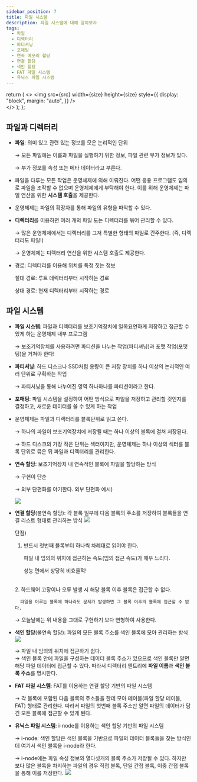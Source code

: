 ```yaml
---
sidebar_position: 7
title: 파일 시스템
description: 파일 시스템에 대해 알아보자
tags:
  - 파일
  - 디렉터리
  - 파티셔닝
  - 포매팅
  - 연속 메모리 할당
  - 연결 할당
  - 색인 할당
  - FAT 파일 시스템
  - 유닉스 파일 시스템
---
```


  return (
    <>
      <img
        src={src}
        width={size}
        height={size}
        style={{
          display: "block",
          margin: "auto",
        }}
      />
      <br />
    </>
  );
};

## 파일과 디렉터리


- **파일**: 의미 있고 관련 있는 정보를 모은 논리적인 단위
    
    → 모든 파일에는 이름과 파일을 실행하기 위한 정보, 파일 관련 부가 정보가 있다.
    
    → 부가 정보를 속성 또는 메타 데이터라고 부른다.
    
- 파일을 다루는 모든 작업은 운영체제에 의해 이뤄진다. 어떤 응용 프로그램도 임의로 파일을 조작할 수 없으며 운영체제에게 부탁해야 한다. 이를 위해 운영체제는 파일 연산을 위한 **시스템 호출**을 제공한다.
- 운영체제는 파일의 확장자를 통해 파일의 유형을 파악할 수 있다.
- **디렉터리**를 이용하면 여러 개의 파일 도는 디렉터리를 묶어 관리할 수 있다.
    
    → 많은 운영체제에서는 디렉터리를 그저 특별한 형태의 파일로 간주한다. (즉, 디렉터리도 파일!)
    
    → 운영체제는 디렉터리 연산을 위한 시스템 호출도 제공한다.
    
- 경로: 디렉터리를 이용해 위치를 특정 짓는 정보
    
    절대 경로: 루트 데릭터리부터 시작하는 경로
    
    상대 경로: 현재 디렉터리부터 시작하는 경로
    

## 파일 시스템


- **파일 시스템**: 파일과 디렉터리를 보조기억장치에 일목요연하게 저장하고 접근할 수 있게 하는 운영체제 내부 프로그램
    
    → 보조기억장치를 사용하려면 파티션을 나누는 작업(파티셔닝)과 포맷 작업(포맷팅)을 거쳐야 한다!
    
- **파티셔닝**: 하드 디스크나 SSD처럼 용량이 큰 저장 장치를 하나 이상의 논리적인 여러 단위로 구획하는 작업
    
    → 파티셔닝을 통해 나누어진 영역 하나하나를 파티션이라고 한다.
    
- **포매팅**: 파일 시스템을 설정하여 어떤 방식으로 파일을 저장하고 관리할 것인지를 결정하고, 새로운 데이터를 쓸 수 있게 하는 작업
- 운영체제는 파일과 디렉터리를 블록단위로 읽고 쓴다.
    
    → 하나의 파일이 보조기억장치에 저장될 때는 하나 이상의 블록에 걸쳐 저장된다.
    
    → 하드 디스크의 가장 작은 단위는 섹터이지만, 운영체제는 하나 이상의 섹터를 블록 단위로 묶은 뒤 파일과 디렉터리를 관리한다.
    
- **연속 할당**: 보조기억장치 내 연속적인 블록에 파일을 할당하는 방식
    
    → 구현이 단순
    
    → 외부 단편화를 야기한다.
        외부 단편화 예시)

    <Image src="https://user-images.githubusercontent.com/64428916/209499410-3dc2e1fb-c71e-47fe-8ef3-774213407674.png" size /> 
  
    
- **연결 할당**(불연속 할당): 각 블록 일부에 다음 블록의 주소를 저장하여 블록들을 연결 리스트 형태로 관리하는 방식
    <Image src="https://user-images.githubusercontent.com/64428916/209499421-97c044d0-f891-4fe0-8d7f-35a0fd0e4522.png" size="700" />
    
    단점)
    <br />

    1. 반드시 첫번째 블록부터 하나씩 차례대로 읽어야 한다.
        
        파일 내 임의의 위치에 접근하는 속도(임의 접근 속도)가 매우 느리다.
        
        성능 면에서 상당히 비효율적!
    <br />  
    2. 하드웨어 고장이나 오류 발생 시 해당 블록 이후 블록은 접근할 수 없다.
        
        파일을 이루는 블록에 하나라도 문제가 발생하면 그 블록 이후의 블록에 접근할 수 없다.
        
    
    → 오늘날에는 위 내용을 그대로 구현하기 보다 변형하여 사용한다.
    
- **색인 할당**(불연속 할당): 파일의 모든 블록 주소를 색인 블록에 모아 관리하는 방식
    <Image src="https://user-images.githubusercontent.com/64428916/209499435-124c17b8-82f0-47da-8dc1-a26a5ce0f711.png" size="700" />
    
    → 파일 내 임의의 위치에 접근하기 쉽다.
    <br />
    → 색인 블록 안에 파일을 구성하는 데이터 블록 주소가 있으므로 색인 블록만 알면 해당 파일 데이터에 접근할 수 있다. 따라서 디렉터리 엔트리에 **파일 이름**과 **색인 블록 주소**를 명시한다.
    
- **FAT 파일 시스템**: FAT를 이용하는 연결 할당 기반의 파일 시스템
    
    → 각 블록에 포함된 다음 블록의 주소들을 한데 모아 테이블(파일 할당 테이블, FAT) 형태로 관리한다. 따라서 파일의 첫번째 블록 주소만 알면 파일의 데이터가 담긴 모든 블록에 접근할 수 있게 된다.
    
- **유닉스 파일 시스템**: i-node를 이용하는 색인 할당 기반의 파일 시스템
    
    → i-node: 색인 할당은 색인 블록을 기반으로 파일의 데이터 블록들을 찾는 방식인데 여기서 색인 블록을 i-node라 한다.
    
    → i-node에는 파일 속성 정보와 열다섯개의 블록 주소가 저장될 수 있다. 하지만 보다 많은 블록을 차지하는 파일의 경우 직접 블록, 단일 간접 블록, 이중 간접 블록을 통해 이를 저장한다.
    <Image src="https://user-images.githubusercontent.com/64428916/209499468-4eeb4820-bfb9-413d-ad93-3fab26b4a5d4.png" size="700" />